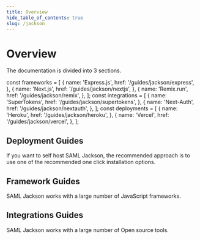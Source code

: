 ```yaml
---
title: Overview
hide_table_of_contents: true
slug: /jackson
---
```


# Overview

The documentation is divided into 3 sections.

const frameworks = [
  {
    name: 'Express.js',
    href: '/guides/jackson/express',
  },
  {
    name: 'Next.js',
    href: '/guides/jackson/nextjs',
  },
  {
    name: 'Remix.run',
    href: '/guides/jackson/remix',
  },
];
const integrations = [
  {
    name: 'SuperTokens',
    href: '/guides/jackson/supertokens',
  },
  {
    name: 'Next-Auth',
    href: '/guides/jackson/nextauth',
  },
];
const deployments = [
  {
    name: 'Heroku',
    href: '/guides/jackson/heroku',
  },
  {
    name: 'Vercel',
    href: '/guides/jackson/vercel',
  },
];

## Deployment Guides

If you want to self host SAML Jackson, the recommended approach is to use one of the recommended one click installation options.

<div class="container" style={{ padding: 0 }}>
  <div class="row is-multiline">
    <GuideSection items={deployments} />
  </div>
</div>

## Framework Guides

SAML Jackson works with a large number of JavaScript frameworks.

<div class="container" style={{ padding: 0 }}>
  <div class="row is-multiline">
    <GuideSection items={frameworks} />
  </div>
</div>

## Integrations Guides

SAML Jackson works with a large number of Open source tools.

<div class="container" style={{ padding: 0 }}>
  <div class="row is-multiline">
    <GuideSection items={integrations} />
  </div>
</div>
